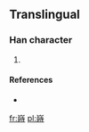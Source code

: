 ==Translingual==

===Han character===
{{Han char|rn=46|rad=山|as=10|sn=13|four=|canj=山日土戈 (UAGI)}}

# {{defn|Han|sort=山10}}

====References====
* {{Han ref|kx=0317.521|hdz=10790.111|uh=5D75|ud=23925}}

[[fr:嵵]]
[[pl:嵵]]